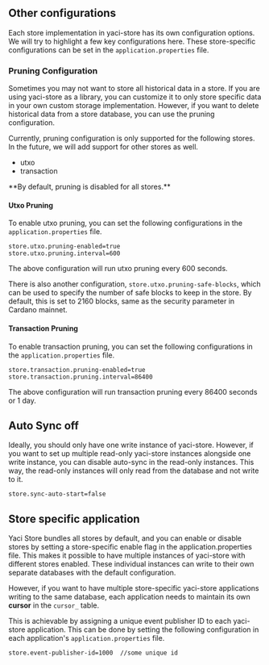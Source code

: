 
## Other configurations

Each store implementation in yaci-store has its own configuration options. We will try to highlight a few key configurations here.
These store-specific configurations can be set in the `application.properties` file.

### Pruning Configuration

Sometimes you may not want to store all historical data in a store. If you are using yaci-store as a library, you can customize it
to only store specific data in your own custom storage implementation. However, if you want to delete historical data from a store database, you can use the pruning configuration.

Currently, pruning configuration is only supported for the following stores. In the future, we will add support for other stores as well.
- utxo
- transaction

<Callout>
**By default, pruning is disabled for all stores.**
</Callout>

#### Utxo Pruning

To enable utxo pruning, you can set the following configurations in the `application.properties` file.

```properties
store.utxo.pruning-enabled=true
store.utxo.pruning.interval=600
```

The above configuration will run utxo pruning every 600 seconds.

There is also another configuration, `store.utxo.pruning-safe-blocks`, which can be used to specify the number of safe blocks to keep in the store.
By default, this is set to 2160 blocks, same as the security parameter in Cardano mainnet.

#### Transaction Pruning

To enable transaction pruning, you can set the following configurations in the `application.properties` file.

```properties
store.transaction.pruning-enabled=true
store.transaction.pruning.interval=86400
```

The above configuration will run transaction pruning every 86400 seconds or 1 day.

## Auto Sync off

Ideally, you should only have one write instance of yaci-store. However, if you want to set up multiple read-only yaci-store instances alongside one write instance,
you can disable auto-sync in the read-only instances. This way, the read-only instances will only read from the database and not write to it.

```properties
store.sync-auto-start=false
```

## Store specific application

Yaci Store bundles all stores by default, and you can enable or disable stores by setting a store-specific enable flag in the application.properties file.
This makes it possible to have multiple instances of yaci-store with different stores enabled. These individual instances can write to their own separate databases with the default configuration.

However, if you want to have multiple store-specific yaci-store applications writing to the same database, each application needs to maintain its own **cursor** in the `cursor_` table.

This is achievable by assigning a unique event publisher ID to each yaci-store application. This can be done by setting the following configuration in each application's `application.properties` file.

```properties
store.event-publisher-id=1000  //some unique id
```
